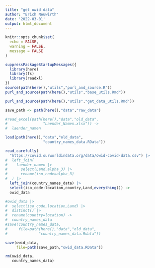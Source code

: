 ```yaml
---
title: "get owid data"
author: "Erich Neuwirth"
date: '2022-03-01'
output: html_document
---
```





```r
knitr::opts_chunk$set(
  echo = FALSE,
  warning = FALSE,
  message = FALSE
) 
```

```r
suppressPackageStartupMessages({
  library(here)
  library(fs)
  library(readxl)
})  
source(path(here(),"utils","purl_and_source.R"))
purl_and_source(path(here(),"utils","base_utils.Rmd"))
```

```r
purl_and_source(path(here(),"utils","get_data_utils.Rmd"))
```

```r
save_path <- path(here(),"data","raw_data")
```


```r
#read_excel(path(here(),"data","old_data",
#                "Laender_Namen.xlsx")) ->
#  laender_namen
```

```r
load(path(here(),"data","old_data",
                 "country_names_data.RData"))
```


```r
read_carefully(
  "https://covid.ourworldindata.org/data/owid-covid-data.csv") |>
#  left_join(
#    laender_namen |>
#      select(Land,alpha_3) |>
#      rename(iso_code=alpha_3)
#  ) |>
  left_join(country_names_data) |>
  select(iso_code:location,country,Land,everything()) ->
  owid_data
```

```r
#owid_data |>
#  select(iso_code,location,Land) |>
#  distinct() |>
#  rename(country=location) ->
#  country_names_data
#save(country_names_data,
#     file=path(here(),"data","old_data",
#              "country_names_data.Rdata")) 
```


```r
save(owid_data,
     file=path(save_path,"owid_data.RData"))
```


```r
rm(owid_data,
   country_names_data)
```

